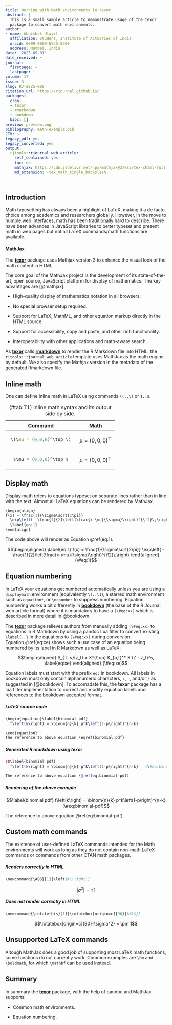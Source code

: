 ```yaml
---
title: Working with Math environments in texor
abstract: |
  This is a small sample article to demonstrate usage of the texor
  package to convert math environments.
author:
- name: Abhishek Ulayil
  affiliation: Student, Institute of Actuaries of India
  orcid: 0009-0000-6935-8690
  address: Mumbai, India
date: '2025-09-01'
date_received: ~
journal:
  firstpage: ~
  lastpage: ~
volume: 17
issue: 3
slug: RJ-2025-000
citation_url: https://rjournal.github.io/
packages:
  cran:
  - texor
  - rmarkdown
  - bookdown
  bioc: []
preview: preview.png
bibliography: math-example.bib
CTV: ~
legacy_pdf: yes
legacy_converted: yes
output:
  rjtools::rjournal_web_article:
    self_contained: yes
    toc: no
    mathjax: https://cdn.jsdelivr.net/npm/mathjax@3/es5/tex-chtml-full.js
    md_extension: -tex_math_single_backslash

---
```


:::: article
## Introduction

Math typesetting has always been a highlight of LaTeX, making it a de
facto choice among academics and researchers globally. However, in the
move to humble web interfaces, math has been traditionally hard to
describe. There have been advances in JavaScript libraries to better
typeset and present math in web pages but not all LaTeX commands/math
functions are available.

#### MathJax

The [**texor**](https://CRAN.R-project.org/package=texor) package uses
Mathjax version 3 to enhance the visual look of the math content in
HTML.

The core goal of the MathJax project is the development of its
state-of-the-art, open source, JavaScript platform for display of
mathematics. The key advantages are [@mathjax]:

-   High-quality display of mathematics notation in all browsers.

-   No special browser setup required.

-   Support for LaTeX, MathML, and other equation markup directly in the
    HTML source.

-   Support for accessibility, copy and paste, and other rich
    functionality.

-   Interoperability with other applications and math-aware search.

As [**texor**](https://CRAN.R-project.org/package=texor) calls
[**rmarkdown**](https://CRAN.R-project.org/package=rmarkdown) to render
the R Markdown file into HTML, the `rjtools::rjournal_web_article`
template uses MathJax as the math engine by default. We also specify the
Mathjax version in the metadata of the generated Rmarkdown file.

## Inline math

One can define inline math in LaTeX using commands `\(..\)` or `$..$`.

::: {#table:1}
+-------------------------+----------------------+
| Command                 | Math                 |
+:=======================:+:====================:+
| ::: minipage            | ::: minipage         |
| ``` r                   | $\mu = (0,0,0)^\top$ |
| \(\mu = (0,0,0)^\top \) | :::                  |
| ```                     |                      |
| :::                     |                      |
+-------------------------+----------------------+
| ::: minipage            | ::: minipage         |
| ``` r                   | $\mu = (0,0,0)^\top$ |
| $\mu = (0,0,0)^\top $   | :::                  |
| ```                     |                      |
| :::                     |                      |
+-------------------------+----------------------+

: (#tab:T1) Inline math syntax and its output side by side.
:::

## Display math

Display math refers to equations typeset on separate lines rather than
in line with the text. Almost all LaTeX equations can be rendered by
MathJax.

``` r
\begin{align}
f(x) = \frac{1}{\sigma\sqrt{2\pi}} 
  \exp\left( -\frac{1}{2}\left(\frac{x-\mu}{\sigma}\right)^{\!2}\,\right)
  \label{eq:1}
\end{align}
```

The code above will render as Equation \@ref(eq:1).

$$\begin{aligned}
\label{eq:1}
f(x) = \frac{1}{\sigma\sqrt{2\pi}} 
  \exp\left( -\frac{1}{2}\left(\frac{x-\mu}{\sigma}\right)^{\!2}\,\right)
\end{aligned}   (\#eq:1)$$

## Equation numbering

In LaTeX your equations get numbered automatically unless you are using
a `displaymath` environment (equivalently `\[..\]`), a starred math
environment such as `equation*`, or `\nonumber` to suppress numbering.
Equation numbering works a bit differently in
[**bookdown**](https://CRAN.R-project.org/package=bookdown) (the base of
the R Journal web article format) where it is mandatory to have a
`(\#eq:xx)` which is described in more detail in @bookdown.

The [**texor**](https://CRAN.R-project.org/package=texor) package
relieves authors from manually adding `(\#eq:xx)` to equations in R
Markdown by using a pandoc Lua filter to convert existing `\label{..}`
in the equations to `(\#eq:xx)` during conversion. Equation \@ref(eq:xe)
shows such a use case of an equation being numbered by its label in R
Markdown as well as LaTeX.

$$\begin{aligned}
S_{T, s}(z_t) = X^{\top} K_{b,t}^* X (Z - z_t)^s, 
\label{eq:xe}
\end{aligned}   (\#eq:xe)$$

Equation labels must start with the prefix `eq:` in bookdown. All labels
in bookdown must only contain alphanumeric characters, `:`, `-`, and/or
`/` as suggested in [@bookdown]. To accomadate this, the **texor**
package has a lua filter implementation to correct and modify equation
labels and references to the bookdown accepted format.

##### LaTeX source code

``` r
\begin{equation}\label{binomial pdf}
  f\left(k\right) = \binom{n}{k} p^k\left(1-p\right)^{n-k}

\end{equation}
The reference to above equation \eqref{binomial pdf}
```

##### Generated R markdown using **texor**

``` r
$$\label{binomial pdf}
  f\left(k\right) = \binom{n}{k} p^k\left(1-p\right)^{n-k}   (\#eq:binomial-pdf)$$

The reference to above equation \@ref(eq:binomial-pdf)
```

##### Rendering of the above example

$$\label{binomial pdf}
  f\left(k\right) = \binom{n}{k} p^k\left(1-p\right)^{n-k}   (\#eq:binomial-pdf)$$

The reference to above equation \@ref(eq:binomial-pdf)

## Custom math commands

The existence of user-defined LaTeX commands intended for the Math
environments will work as long as they do not contain non-math LaTeX
commands or commands from other CTAN math packages.

##### Renders correctly in HTML

``` r
\newcommand{\ABS}[1]{\left|#1\right|}
```

$$|\sigma^2| = \pm 1$$

##### Does not render correctly in HTML

``` r
\newcommand{\rotatethis}[1]{\rotatebox[origin=c]{90}{$#1$}}
```

$$\rotatebox[origin=c]{90}{\sigma^2} = \pm 1$$

## Unsupported LaTeX commands

Altough MathJax does a good job of supporting most LaTeX math functions,
some functions do not currently work. Common examples are `\bm` and
`\boldmath`, for which `\mathbf` can be used instead.

## Summary

In summary the [**texor**](https://CRAN.R-project.org/package=texor)
package, with the help of pandoc and MathJax supports:

-   Common math environments.

-   Equation numbering.
::::
